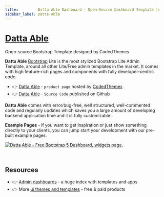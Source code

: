 ```yaml
---
title:         Datta Able Dashboard - Open-Source Dashboard Template for Bootstrap
sidebar_label: Datta Able 
---
```


# [Datta Able](https://codedthemes.com/item/datta-able-bootstrap-lite/?ref=appseed)

<SubHeading>Open-source Bootstrap Template designed by CodedThemes</SubHeading>

**Datta Able** [Bootstrap](https://www.admin-dashboards.com/bootstrap-5-templates/) Lite is the most stylized Bootstrap Lite Admin Template, around all other Lite/Free admin templates in the market. 
It comes with high feature-rich pages and components with fully developer-centric code.

- 👉 [Datta Able](https://codedthemes.com/item/datta-able-bootstrap-lite/?ref=appseed) - `product page` hosted by [CodedThemes](../partners/codedthemes.mdx)
- 👉 [Datta Able](https://github.com/codedthemes/datta-able-bootstrap-dashboard) - `Source Code` published on Github

**Datta Able** comes with error/bug-free, well structured, well-commented code and regularly updates which saves you a large amount of developing backend application time and it is fully customizable.

**Example Pages** - If you want to get inspiration or just show something directly to your clients, you can jump start your development with our pre-built example pages.

[![Datta Able - Free Bootstrap 5 Dashboard, widgets page.](https://user-images.githubusercontent.com/51070104/224487571-f58a7102-aede-47ce-a452-9e2a18c3939a.png)](https://codedthemes.com/item/datta-able-bootstrap-lite/?ref=appseed)

<br />

## Resources

- 👉 [Admin dashboards](https://www.admin-dashboards.com/) - a huge index with templates and apps
- 👉 More [ui themes and templates](https://www.ui-themes.com/) - free & paid products
